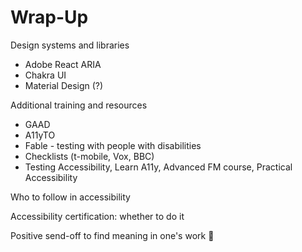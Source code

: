 # Wrap-Up

Design systems and libraries
- Adobe React ARIA
- Chakra UI
- Material Design (?)

Additional training and resources
- GAAD
- A11yTO
- Fable - testing with people with disabilities
- Checklists (t-mobile, Vox, BBC)
- Testing Accessibility, Learn A11y, Advanced FM course, Practical Accessibility

Who to follow in accessibility

Accessibility certification: whether to do it

Positive send-off to find meaning in one's work 💜
